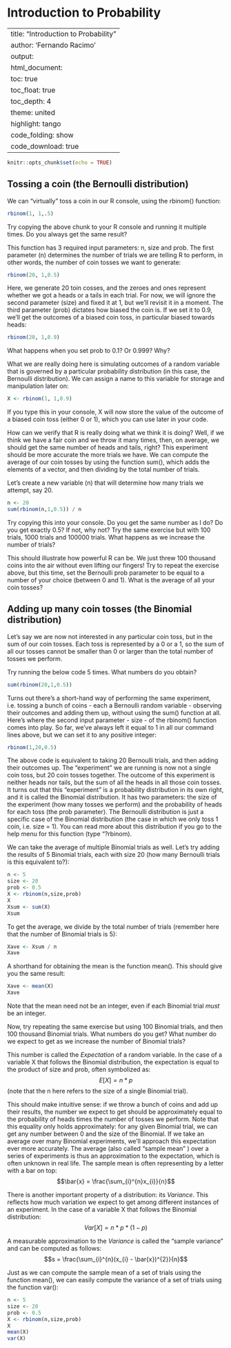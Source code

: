 # Introduction to Probability

---
title: "Introduction to Probability"
author: 'Fernando Racimo'
output: 
  html_document:
    toc: true
    toc_float: true
    toc_depth: 4
    theme: united
    highlight: tango
    code_folding: show
    code_download: true
---

```r
knitr::opts_chunk$set(echo = TRUE)
```

## Tossing a coin (the Bernoulli distribution)

We can "virtually" toss a coin in our R console, using the rbinom() function:

```r
rbinom(1, 1,.5)
```

Try copying the above chunk to your R console and running it multiple times. Do you always get the same result?

This function has 3 required input parameters: n, size and prob. The first parameter (n) determines the number of trials we are telling R to perform, in other words, the number of coin tosses we want to generate:

```r
rbinom(20, 1,0.5)
```

Here, we generate 20 toin cosses, and the zeroes and ones represent whether we got a heads or a tails in each trial. For now, we will ignore the second parameter (size) and fixed it at 1, but we'll revisit it in a moment. The third parameter (prob) dictates how biased the coin is. If we set it to 0.9, we'll get the outcomes of a biased coin toss, in particular biased towards heads:

```r
rbinom(20, 1,0.9)
```

What happens when you set prob to 0.1? Or 0.999? Why?

What we are really doing here is simulating outcomes of a random variable that is governed by a particular probability distribution (in this case, the Bernoulli distribution). We can assign a name to this variable for storage and manipulation later on:

```r
X <- rbinom(1, 1,0.9)
```

If you type this in your console, X will now store the value of the outcome of a biased coin toss (either 0 or 1), which you can use later in your code.

How can we verify that R is really doing what we think it is doing? Well, if we think we have a fair coin and we throw it many times, then, on average, we should get the same number of heads and tails, right? This experiment should be more accurate the more trials we have. We can compute the average of our coin tosses by using the function sum(), which adds the elements of a vector, and then dividing by the total number of trials.

Let's create a new variable (n) that will determine how many trials we attempt, say 20.

```r
n <- 20
sum(rbinom(n,1,0.5)) / n
```

Try copying this into your console. Do you get the same number as I do? Do you get exactly 0.5? If not, why not? Try the same exercise but with 100 trials, 1000 trials and 100000 trials. What happens as we increase the number of trials?

This should illustrate how powerful R can be. We just threw 100 thousand coins into the air without even lifting our fingers! Try to repeat the exercise above, but this time, set the Bernoulli prob parameter to be equal to a number of your choice (between 0 and 1). What is the average of all your coin tosses? 

## Adding up many coin tosses (the Binomial distribution)

Let's say we are now not interested in any particular coin toss, but in the sum of our coin tosses. Each toss is represented by a 0 or a 1, so the sum of all our tosses cannot be smaller than 0 or larger than the total number of tosses we perform.

Try running the below code 5 times. What numbers do you obtain?

```r
sum(rbinom(20,1,0.5))
```

Turns out there's a short-hand way of performing the same experiment, i.e. tossing a bunch of coins - each a Bernoulli random variable - observing their outcomes and adding them up, without using the sum() function at all. Here's where the second input parameter - size - of the rbinom() function comes into play. So far, we've always left it equal to 1 in all our command lines above, but we can set it to any positive integer:

```r
rbinom(1,20,0.5)
```

The above code is equivalent to taking 20 Bernoulli trials, and then adding their outcomes up. The "experiment" we are running is now not a single coin toss, but 20 coin tosses together. The outcome of this experiment is neither heads nor tails, but the sum of all the heads in all those coin tosses. It turns out that this "experiment" is a probability distribution in its own right, and it is called the Binomial distribution. It has two parameters: the size of the experiment (how many tosses we perform) and the probability of heads for each toss (the prob parameter). The Bernoulli distribution is just a specific case of the Binomial distribution (the case in which we only toss 1 coin, i.e. size = 1). You can read more about this distribution if you go to the help menu for this function (type "?rbinom).

We can take the average of multiple Binomial trials as well. Let's try adding the results of 5 Binomial trials, each with size 20 (how many Bernoulli trials is this equivalent to?):

```r
n <- 5
size <- 20
prob <- 0.5
X <- rbinom(n,size,prob)
X
Xsum <- sum(X)
Xsum
```

To get the average, we divide by the total number of trials (remember here that the number of Binomial trials is 5):

```r
Xave <- Xsum / n
Xave
```

A shorthand for obtaining the mean is the function mean(). This should give you the same result:

```r
Xave <- mean(X)
Xave
```

Note that the mean need not be an integer, even if each Binomial trial *must* be an integer.

Now, try repeating the same exercise but using 100 Binomial trials, and then 100 thousand Binomial trials. What numbers do you get? What number do we expect to get as we increase the number of Binomial trials?

This number is called the *Expectation* of a random variable. In the case of a variable X that follows the Binomial distribution, the expectation is equal to the product of size and prob, often symbolized as: $$E[X] = n * p$$ (note that the n here refers to the size of a single Binomial trial).

This should make intuitive sense: if we throw a bunch of coins and add up their results, the number we expect to get should be approximately equal to the probability of heads times the number of tosses we perform. Note that this equality only holds approximately: for any given Binomial trial, we can get any number between 0 and the size of the Binomial. If we take an average over many Binomial experiments, we'll approach this expectation ever more accurately. The average (also called "sample mean" ) over a series of experiments is thus an approximation to the expectation, which is often unknown in real life. The sample mean is often representing by a letter with a bar on top: $$\bar{x} = \frac{\sum_{i}^{n}x_{i}}{n}$$


There is another important property of a distribution: its *Variance*. This reflects how much variation we expect to get among different instances of an experiment. In the case of a variable X that follows the Binomial distribution: $$Var[X] = n * p * (1-p)$$

A measurable approximation to the *Variance* is called the "sample variance" and can be computed as follows: $$s = \frac{\sum_{i}^{n}(x_{i} - \bar{x})^{2}}{n}$$

Just as we can compute the sample mean of a set of trials using the function mean(), we can easily compute the variance of a set of trials using the function var():

```r
n <- 5
size <- 20
prob <- 0.5
X <- rbinom(n,size,prob)
X
mean(X)
var(X)
```


